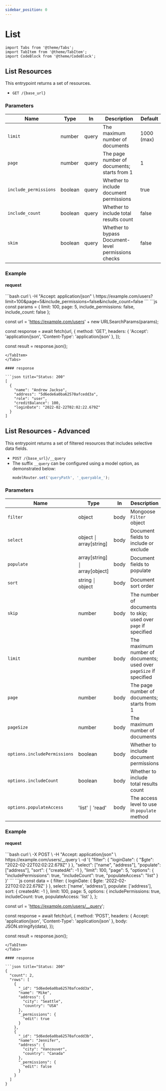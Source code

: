 ```yaml
---
sidebar_position: 0
---
```


# List

```mdx-code-block
import Tabs from '@theme/Tabs';
import TabItem from '@theme/TabItem';
import CodeBlock from '@theme/CodeBlock';
```

## List Resources

This entrypoint returns a set of resources.

- `GET /{base_url}`

### Parameters

| Name                  | Type    | In    | Description                                         | Default    |
| --------------------- | ------- | ----- | --------------------------------------------------- | ---------- |
| `limit`               | number  | query | The maximum number of documents                     | 1000 (max) |
| `page`                | number  | query | The page number of documents; starts from 1         | 1          |
| `include_permissions` | boolean | query | Whether to include document permissions             | true       |
| `include_count`       | boolean | query | Whether to include total results count              | false      |
| `skim`                | boolean | query | Whether to bypass Document-level permissions checks | false      |

### Example

#### request

<Tabs className="unique-tabs">
<TabItem value="cURL">
```bash
curl \
  -H "Accept: application/json" \
  https://example.com/users?limit=100&page=5&include_permissions=false&include_count=false
```
</TabItem>
<TabItem value="Javascript">
```js
const params = {
  limit: 100,
  page: 5,
  include_permissions: false,
  include_count: false
};

const url = 'https://example.com/users' + new URLSearchParams(params);

const response = await fetch(url, {
  method: 'GET',
  headers: { 'Accept': 'application/json', 'Content-Type': 'application/json' },
});

const result = response.json();
```
</TabItem>
</Tabs>

#### response

```json title="Status: 200"
[
  {
    "name": "Andrew Jackso",
    "address": "5d6ede6a0ba62570afcedd3a",
    "role": "user",
    "creditBalance": 100,
    "loginDate": "2022-02-22T02:02:22.679Z"
  }
]
```

## List Resources - Advanced

This entrypoint returns a set of filtered resources that includes selective data fields.

- `POST /{base_url}/__query`
- The suffix `__query` can be configured using a model option, as demonstrated below:
  ```ts
  modelRouter.set('queryPath', '_queryable_');
  ```

### Parameters

| Name                         | Type                          | In   | Description                                                        | Default    |
| ---------------------------- | ----------------------------- | ---- | ------------------------------------------------------------------ | ---------- |
| `filter`                     | object                        | body | Mongoose `Filter` object                                           |            |
| `select`                     | object ￨ array[string]        | body | Document fields to include or exclude                              |            |
| `populate`                   | array[string] ￨ array[object] | body | Document fields to populate                                        |            |
| `sort`                       | string ￨ object               | body | Document sort order                                                |            |
| `skip`                       | number                        | body | The number of documents to skip; used over `page` if specified     |            |
| `limit`                      | number                        | body | The maximum number of documents; used over `pageSize` if specified | 1000 (max) |
| `page`                       | number                        | body | The page number of documents; starts from 1                        | 1          |
| `pageSize`                   | number                        | body | The maximum number of documents                                    | 1          |
| `options.includePermissions` | boolean                       | body | Whether to include document permissions                            | true       |
| `options.includeCount`       | boolean                       | body | Whether to include total results count                             | false      |
| `options.populateAccess`     | 'list' ￨ 'read'               | body | The access level to use in `populate` method                       | read       |

### Example

#### request

<Tabs className="unique-tabs">
<TabItem value="cURL">
```bash
curl \
  -X POST \
  -H "Accept: application/json" \
  https://example.com/users/__query \
  -d '{
    "filter": { "loginDate": { "$gte": "2022-02-22T02:02:22.679Z" } },
    "select": ["name", "address"],
    "populate": ["address"],
    "sort": { "createdAt": -1 },
    "limit": 100,
    "page": 5,
    "options": {
      "includePermissions": true,
      "includeCount": true,
      "populateAccess": "list"
    }
  }'
```
</TabItem>
<TabItem value="Javascript">
```js
const data = {
  filter: { loginDate: { $gte: '2022-02-22T02:02:22.679Z' } },
  select: ['name', 'address'],
  populate: ['address'],
  sort: { createdAt: -1 },
  limit: 100,
  page: 5,
  options: {
    includePermissions: true,
    includeCount: true,
    populateAccess: 'list'
  },
};

const url = 'https://example.com/users/__query';

const response = await fetch(url, {
  method: 'POST',
  headers: { Accept: 'application/json', 'Content-Type': 'application/json' },
  body: JSON.stringify(data),
});

const result = response.json();
```
</TabItem>
</Tabs>

#### response

```json title="Status: 200"
{
  "count": 2,
  "rows": [
    {
      "_id": "5d6ede6a0ba62570afcedd3a",
      "name": "Mike",
      "address": {
        "city": "Seattle",
        "country": "USA"
      },
      "_permissions": {
        "edit": true
      }
    },
    {
      "_id": "5d6ede6a0ba62570afcedd3b",
      "name": "Jennifer",
      "address": {
        "city": "Vancouver",
        "country": "Canada"
      },
      "_permissions": {
        "edit": false
      }
    }
  ]
}
```
